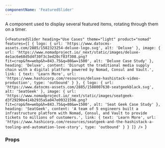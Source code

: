 ```yaml
---
componentName: 'FeaturedSlider'
---
```


A component used to display several featured items, rotating through them on a timer.

<LiveComponent>{`<FeaturedSlider
    heading="Use Cases"
    theme="light"
    product="nomad"
    features={[
      {
        logo: {
          url:
            'https://www.datocms-assets.com/2885/1582323254-deluxe-logo.svg',
          alt: 'Deluxe'
        },
        image: {
          url:
            'https://www.nomadproject.io/_next/static/images/deluxe-4e1ac6e68d5d4f30f3c3ed20cf03f308.png?fit=crop&fm=webp&h=843.75&q=80&w=1500',
          alt: 'Deluxe Case Study'
        },
        heading: 'Deluxe',
        content:
          'Disrupt the traditional media supply chain with a digital platform powered by Nomad, Consul and Vault.',
        link: {
          text: 'Learn More',
          url:
            'https://www.hashicorp.com/resources/deluxe-hashistack-video-production',
          type: 'outbound'
        }
      },
      {
        logo: {
          url:
            'https://www.datocms-assets.com/2885/1588007630-seatgeekblack.svg',
          alt: 'SeatGeek'
        },
        image: {
          url:
            'https://www.nomadproject.io/_next/static/images/seatgeek-d3f29290e414b2935a5a047e09321596.png?fit=crop&fm=webp&h=843.75&q=80&w=1500',
          alt: 'Seat Geek Case Study'
        },
        heading: 'SeatGeek',
        content:
          'A team of 5 engineers built a infrastructure platform with Nomad, Consul, and Vault to provide tickets to millions of customers.',
        link: {
          text: 'Learn More',
          url:
            'https://www.hashicorp.com/resources/seatgeek-and-the-hashistack-a-tooling-and-automation-love-story',
          type: 'outbound'
        }
      }
    ]}
  />
`}</LiveComponent>

<UsageDetails packageJson={packageJson} />

### Props

<PropsTable props={componentProps} />

